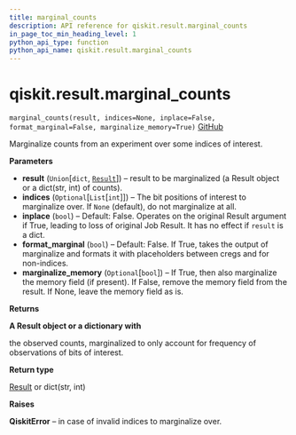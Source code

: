 ```yaml
---
title: marginal_counts
description: API reference for qiskit.result.marginal_counts
in_page_toc_min_heading_level: 1
python_api_type: function
python_api_name: qiskit.result.marginal_counts
---
```


# qiskit.result.marginal\_counts

<span id="qiskit.result.marginal_counts" />

`marginal_counts(result, indices=None, inplace=False, format_marginal=False, marginalize_memory=True)` [GitHub](https://github.com/qiskit/qiskit/tree/stable/0.23/qiskit/result/utils.py "view source code")

Marginalize counts from an experiment over some indices of interest.

**Parameters**

*   **result** (`Union`\[`dict`, [`Result`](qiskit.result.Result "qiskit.result.result.Result")]) – result to be marginalized (a Result object or a dict(str, int) of counts).
*   **indices** (`Optional`\[`List`\[`int`]]) – The bit positions of interest to marginalize over. If `None` (default), do not marginalize at all.
*   **inplace** (`bool`) – Default: False. Operates on the original Result argument if True, leading to loss of original Job Result. It has no effect if `result` is a dict.
*   **format\_marginal** (`bool`) – Default: False. If True, takes the output of marginalize and formats it with placeholders between cregs and for non-indices.
*   **marginalize\_memory** (`Optional`\[`bool`]) – If True, then also marginalize the memory field (if present). If False, remove the memory field from the result. If None, leave the memory field as is.

**Returns**

**A Result object or a dictionary with**

the observed counts, marginalized to only account for frequency of observations of bits of interest.

**Return type**

[Result](qiskit.result.Result "qiskit.result.Result") or dict(str, int)

**Raises**

**QiskitError** – in case of invalid indices to marginalize over.

